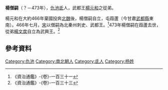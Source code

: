 '''楊僧嗣'''（？－473年），[[仇池|仇池]][[氐|氐]]人，武都王[[楊元和|楊元和]]之從弟。

楊元和在大約466年棄國投奔[[北魏|北魏]]後，楊僧嗣自立，屯葭蘆（今甘肅[[武都縣|武都縣]]東南）。466年七月，[[劉宋|宋]]以僧嗣為北秦州刺史、武都王。<ref>《資治通鑑》-{卷}-一百三十一</ref>473年楊僧嗣在葭蘆去世，從弟[[楊文度|楊文度]]自立為武興王。<ref>《資治通鑑》-{卷}-一百三十三</ref>

{{start box}}
{{s-before|[[楊元和|楊元和]]}}
{{s-title|[[仇池|仇池]]首領|466年－473年}}
{{s-after|[[楊文度|楊文度]]}}
{{end box}}

==參考資料==
<div class="references-small">
<references/>
</div>

[[Category:仇池|Category:仇池]]
[[Category:南北朝人|Category:南北朝人]]
[[Category:氐人|Category:氐人]]
[[Category:杨姓|Category:杨姓]]